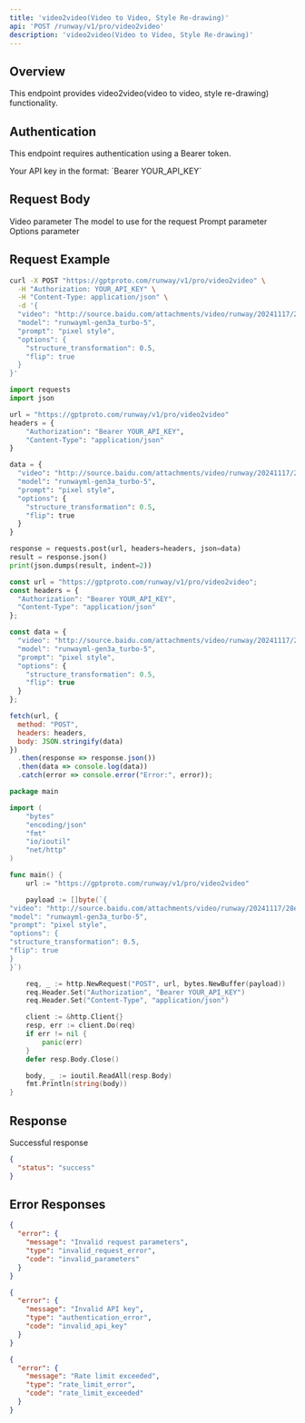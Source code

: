```yaml
---
title: 'video2video(Video to Video, Style Re-drawing)'
api: 'POST /runway/v1/pro/video2video'
description: 'video2video(Video to Video, Style Re-drawing)'
---
```


## Overview

This endpoint provides video2video(video to video, style re-drawing) functionality.

## Authentication

This endpoint requires authentication using a Bearer token.

<ParamField header="Authorization" type="string" required>
  Your API key in the format: `Bearer YOUR_API_KEY`
</ParamField>

## Request Body

<ParamField body="video" type="string" >
  Video parameter
</ParamField>

<ParamField body="model" type="string" required>
  The model to use for the request
</ParamField>

<ParamField body="prompt" type="string" required>
  Prompt parameter
</ParamField>

<ParamField body="options" type="object" >
  Options parameter
</ParamField>

## Request Example

<CodeGroup>

```bash cURL
curl -X POST "https://gptproto.com/runway/v1/pro/video2video" \
  -H "Authorization: YOUR_API_KEY" \
  -H "Content-Type: application/json" \
  -d '{
  "video": "http://source.baidu.com/attachments/video/runway/20241117/28ed9d05e1dc84bede45541855500aa9.mp4",
  "model": "runwayml-gen3a_turbo-5",
  "prompt": "pixel style",
  "options": {
    "structure_transformation": 0.5,
    "flip": true
  }
}'
```

```python Python
import requests
import json

url = "https://gptproto.com/runway/v1/pro/video2video"
headers = {
    "Authorization": "Bearer YOUR_API_KEY",
    "Content-Type": "application/json"
}

data = {
  "video": "http://source.baidu.com/attachments/video/runway/20241117/28ed9d05e1dc84bede45541855500aa9.mp4",
  "model": "runwayml-gen3a_turbo-5",
  "prompt": "pixel style",
  "options": {
    "structure_transformation": 0.5,
    "flip": true
  }
}

response = requests.post(url, headers=headers, json=data)
result = response.json()
print(json.dumps(result, indent=2))
```

```javascript JavaScript
const url = "https://gptproto.com/runway/v1/pro/video2video";
const headers = {
  "Authorization": "Bearer YOUR_API_KEY",
  "Content-Type": "application/json"
};

const data = {
  "video": "http://source.baidu.com/attachments/video/runway/20241117/28ed9d05e1dc84bede45541855500aa9.mp4",
  "model": "runwayml-gen3a_turbo-5",
  "prompt": "pixel style",
  "options": {
    "structure_transformation": 0.5,
    "flip": true
  }
};

fetch(url, {
  method: "POST",
  headers: headers,
  body: JSON.stringify(data)
})
  .then(response => response.json())
  .then(data => console.log(data))
  .catch(error => console.error("Error:", error));
```

```go Go
package main

import (
    "bytes"
    "encoding/json"
    "fmt"
    "io/ioutil"
    "net/http"
)

func main() {
    url := "https://gptproto.com/runway/v1/pro/video2video"

    payload := []byte(`{
"video": "http://source.baidu.com/attachments/video/runway/20241117/28ed9d05e1dc84bede45541855500aa9.mp4",
"model": "runwayml-gen3a_turbo-5",
"prompt": "pixel style",
"options": {
"structure_transformation": 0.5,
"flip": true
}
}`)

    req, _ := http.NewRequest("POST", url, bytes.NewBuffer(payload))
    req.Header.Set("Authorization", "Bearer YOUR_API_KEY")
    req.Header.Set("Content-Type", "application/json")

    client := &http.Client{}
    resp, err := client.Do(req)
    if err != nil {
        panic(err)
    }
    defer resp.Body.Close()

    body, _ := ioutil.ReadAll(resp.Body)
    fmt.Println(string(body))
}
```

</CodeGroup>

## Response

<ResponseField name="Success" type="200">
  Successful response

```json
{
  "status": "success"
}
```
</ResponseField>

## Error Responses

<ResponseExample>

```json 400 - Bad Request
{
  "error": {
    "message": "Invalid request parameters",
    "type": "invalid_request_error",
    "code": "invalid_parameters"
  }
}
```

```json 401 - Unauthorized
{
  "error": {
    "message": "Invalid API key",
    "type": "authentication_error",
    "code": "invalid_api_key"
  }
}
```

```json 429 - Rate Limit Exceeded
{
  "error": {
    "message": "Rate limit exceeded",
    "type": "rate_limit_error",
    "code": "rate_limit_exceeded"
  }
}
```

</ResponseExample>

